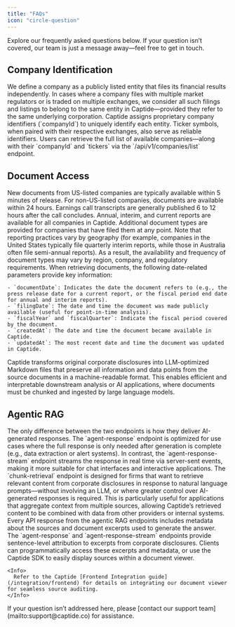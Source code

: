 ```yaml
---
title: "FAQs"
icon: "circle-question"
---
```


Explore our frequently asked questions below. If your question isn’t covered, our team is just a message away—feel free to get in touch.

## Company Identification

<AccordionGroup>
  <Accordion title="What defines a company in Captide?">
    We define a company as a publicly listed entity that files its financial results independently. In cases where a company files with multiple market regulators or is traded on multiple exchanges, we consider all such filings and listings to belong to the same entity in Captide—provided they refer to the same underlying corporation.
  </Accordion>
  <Accordion title="Which company identifiers does Captide use?">
    Captide assigns proprietary company identifiers (`companyId`) to uniquely identify each entity. Ticker symbols, when paired with their respective exchanges, also serve as reliable identifiers. Users can retrieve the full list of available companies—along with their `companyId` and `tickers` via the `/api/v1/companies/list` endpoint.
  </Accordion>
</AccordionGroup>

## Document Access

<AccordionGroup>
  <Accordion title="When are new documents available?">
    New documents from US-listed companies are typically available within 5 minutes of release. For non-US-listed companies, documents are available within 24 hours. Earnings call transcripts are generally published 6 to 12 hours after the call concludes.
  </Accordion>
  <Accordion title="Are all document types available for every company?">
    Annual, interim, and current reports are available for all companies in Captide. Additional document types are provided for companies that have filed them at any point. Note that reporting practices vary by geography (for example, companies in the United States typically file quarterly interim reports, while those in Australia often file semi-annual reports). As a result, the availability and frequency of document types may vary by region, company, and regulatory requirements.
  </Accordion>
  <Accordion title="How do available document dates differ? Is point-in-time data available?">
    When retrieving documents, the following date-related parameters provide key information:

    - `documentDate`: Indicates the date the document refers to (e.g., the press release date for a current report, or the fiscal period end date for annual and interim reports).
    - `filingDate`: The date and time the document was made publicly available (useful for point-in-time analysis).
    - `fiscalYear` and `fiscalQuarter`: Indicate the fiscal period covered by the document.
    - `createdAt`: The date and time the document became available in Captide.
    - `updatedAt`: The most recent date and time the document was updated in Captide.
  </Accordion>
  <Accordion title="What is the use case of Markdown versions of documents?">
    Captide transforms original corporate disclosures into LLM-optimized Markdown files that preserve all information and data points from the source documents in a machine-readable format. This enables efficient and interpretable downstream analysis or AI applications, where documents must be chunked and ingested by large language models.
  </Accordion>
</AccordionGroup>

## Agentic RAG

<AccordionGroup>
  <Accordion title="What is different between the agent-response and agent-response-stream endpoints?">
    The only difference between the two endpoints is how they deliver AI-generated responses. The `agent-response` endpoint is optimized for use cases where the full response is only needed after generation is complete (e.g., data extraction or alert systems). In contrast, the `agent-response-stream` endpoint streams the response in real time via server-sent events, making it more suitable for chat interfaces and interactive applications.
  </Accordion>
  <Accordion title="What is the use case of the chunk-retrieval endpoint?">
    The `chunk-retrieval` endpoint is designed for firms that want to retrieve relevant content from corporate disclosures in response to natural language prompts—without involving an LLM, or where greater control over AI-generated responses is required. This is particularly useful for applications that aggregate context from multiple sources, allowing Captide’s retrieved content to be combined with data from other providers or internal systems.
  </Accordion>
  <Accordion title="How can I verify the source of AI generated answers?">
    Every API response from the agentic RAG endpoints includes metadata about the sources and document excerpts used to generate the answer. The `agent-response` and `agent-response-stream` endpoints provide sentence-level attribution to excerpts from corporate disclosures. Clients can programmatically access these excerpts and metadata, or use the Captide SDK to easily display sources within a document viewer.

    <Info>
      Refer to the Captide [Frontend Integration guide](/integration/frontend) for details on integrating our document viewer for seamless source auditing.
    </Info>
  </Accordion>
</AccordionGroup>


<Info>
  If your question isn’t addressed here, please [contact our support team](mailto:support@captide.co) for assistance.
</Info>